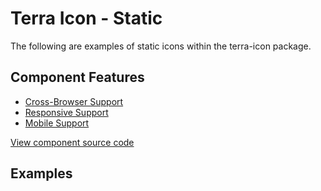 

<Badge />

# Terra Icon - Static

The following are examples of static icons within the terra-icon package.

## Component Features
* [Cross-Browser Support](https://engineering.cerner.com/terra-ui/contributing/terra-ui/component-standards#cross-browser-support)
* [Responsive Support](https://engineering.cerner.com/terra-ui/contributing/terra-ui/component-standards#responsive-support)
* [Mobile Support](https://engineering.cerner.com/terra-ui/contributing/terra-ui/component-standards#mobile-support)

[View component source code](https://github.com/cerner/terra-core/tree/master/packages/terra-icon)

## Examples
<IconStatic />
